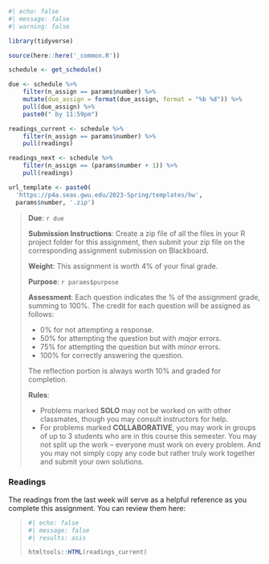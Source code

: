 ```r
#| echo: false
#| message: false
#| warning: false

library(tidyverse)

source(here::here('_common.R'))

schedule <- get_schedule()

due <- schedule %>%
    filter(n_assign == params$number) %>% 
    mutate(due_assign = format(due_assign, format = "%b %d")) %>%
    pull(due_assign) %>%
    paste0(" by 11:59pm")

readings_current <- schedule %>%
    filter(n_assign == params$number) %>% 
    pull(readings)

readings_next <- schedule %>% 
    filter(n_assign == (params$number + 1)) %>% 
    pull(readings)

url_template <- paste0(
  'https://p4a.seas.gwu.edu/2023-Spring/templates/hw',
  params$number, '.zip')
```

> **Due**: `r due`
>
> **Submission Instructions**: Create a zip file of all the files in your R project folder for this assignment, then submit your zip file on the corresponding assignment submission on Blackboard.
>
> **Weight**: This assignment is worth 4% of your final grade.
>
> **Purpose**: `r params$purpose`
>
> **Assessment**: Each question indicates the % of the assignment grade, summing to 100%. The credit for each question will be assigned as follows:
>
> - 0% for not attempting a response.
> - 50% for attempting the question but with _major_ errors.
> - 75% for attempting the question but with _minor_ errors.
> - 100% for correctly answering the question.
>
> The reflection portion is always worth 10% and graded for completion.
>
> **Rules**:
>
> - Problems marked **SOLO** may not be worked on with other classmates, though you may consult instructors for help.
> - For problems marked **COLLABORATIVE**, you may work in groups of up to 3 students who are in this course this semester. You may not split up the work -- everyone must work on every problem. And you may not simply copy any code but rather truly work together and submit your own solutions.

### Readings

The readings from the last week will serve as a helpful reference as you complete this assignment. You can review them here:

<blockquote class="blockquote">

```r
#| echo: false
#| message: false
#| results: asis

htmltools::HTML(readings_current)
```

</blockquote>
